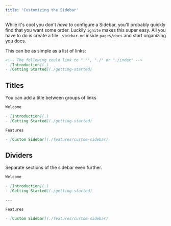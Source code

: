 ```yaml
---
title: 'Customizing the Sidebar'
---
```


While it's cool you don't *have to* configure a Sidebar, you'll probably quickly find that you want some order.
Luckily `ignite` makes this super easy.
All you have to do is create a file `_sidebar.md` inside `pages/docs` and start organizing you docs.

This can be as simple as a list of links:

```md
<!-- The following could link to "."", "./" or "./index" -->
- [Introduction](.)
- [Getting Started](./getting-started)
```

## Titles

You can add a title between groups of links

```md
Welcome

- [Introduction](.) 
- [Getting Started](./getting-started)

Features

- [Custom Sidebar](./features/custom-sidebar)
```

## Dividers

Separate sections of the sidebar even further.

```md
Welcome

- [Introduction](.)
- [Getting Started](./getting-started)

--- 

Features

- [Custom Sidebar](./features/custom-sidebar)
```